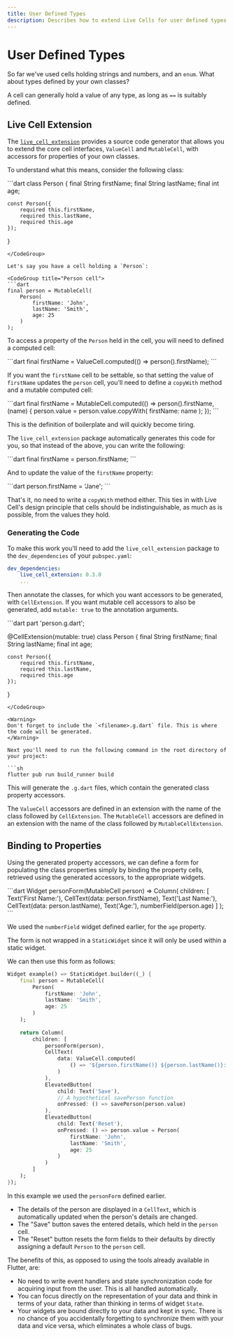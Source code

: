 ```yaml
---
title: User Defined Types
description: Describes how to extend Live Cells for user defined types
---
```


# User Defined Types

So far we've used cells holding strings and numbers, and an
`enum`. What about types defined by your own classes?

A cell can generally hold a value of any type, as long as `==` is
suitably defined.

## Live Cell Extension

The
[`live_cell_extension`](https://pub.dev/packages/live_cell_extension)
provides a source code generator that allows you to extend the core
cell interfaces, `ValueCell` and `MutableCell`, with accessors for
properties of your own classes.

To understand what this means, consider the following class:

<CodeGroup title="Person class">
```dart
class Person {
	final String firstName;
	final String lastName;
	final int age;
	
	const Person({
		required this.firstName,
		required this.lastName,
		required this.age
	});
}
```
</CodeGroup>

Let's say you have a cell holding a `Person`:

<CodeGroup title="Person cell">
```dart
final person = MutableCell(
	Person(
		firstName: 'John',
		lastName: 'Smith',
		age: 25
	)
);
```
</CodeGroup>

To access a property of the `Person` held in the cell, you will need
to defined a computed cell:

<CodeGroup title="Accessing properties in cells">
```dart
final firstName = ValueCell.computed(() => person().firstName);
```
</CodeGroup>

If you want the `firstName` cell to be settable, so that setting the
value of `firstName` updates the `person` cell, you'll need to define
a `copyWith` method and a mutable computed cell:


<CodeGroup title="Mutating properties in cells">
```dart
final firstName = MutableCell.computed(() => person().firstName, (name) {
	person.value = person.value.copyWith(
		firstName: name
	);
});
```
</CodeGroup>

This is the definition of boilerplate and will quickly become tiring.

The `live_cell_extension` package automatically generates this code
for you, so that instead of the above, you can write the following:

<CodeGroup title="Generated ValueCell property accessors">
```dart
final firstName = person.firstName;
```
</CodeGroup>

And to update the value of the `firstName` property:

<CodeGroup title="Generated MutableCell property accessors">
```dart
person.firstName = 'Jane';
```
</CodeGroup>

That's it, no need to write a `copyWith` method either. This ties in
with Live Cell's design principle that cells should be
indistinguishable, as much as is possible, from the values they hold.

### Generating the Code

To make this work you'll need to add the `live_cell_extension` package
to the `dev_dependencies` of your `pubspec.yaml`:

```yaml
dev_dependencies:
	live_cell_extension: 0.3.0
	...
```

Then annotate the classes, for which you want accessors to be
generated, with `CellExtension`. If you want mutable cell accessors to
also be generated, add `mutable: true` to the annotation arguments.

<CodeGroup title="person.dart">
```dart
part 'person.g.dart';

@CellExtension(mutable: true)
class Person {
	final String firstName;
	final String lastName;
	final int age;
	
	const Person({
		required this.firstName,
		required this.lastName,
		required this.age
	});
}
```
</CodeGroup>

<Warning>
Don't forget to include the `<filename>.g.dart` file. This is where
the code will be generated.
</Warning>

Next you'll need to run the following command in the root directory of
your project:

```sh
flutter pub run build_runner build
```

This will generate the `.g.dart` files, which contain the generated
class property accessors.

The `ValueCell` accessors are defined in an extension with the name of
the class followed by `CellExtension`. The `MutableCell` accessors are
defined in an extension with the name of the class followed by
`MutableCellExtension`.

## Binding to Properties

Using the generated property accessors, we can define a form for
populating the class properties simply by binding the property cells,
retrieved using the generated accessors, to the appropriate widgets.

<CodeGroup title="Binding directly to properties">
```dart
Widget personForm(MutableCell<Person> person) => Column(
	children: [
		Text('First Name:'),
		CellText(data: person.firstName),
		Text('Last Name:'),
		CellText(data: person.lastName),
		Text('Age:'),
		numberField(person.age)
	]
);
```
</CodeGroup>

We used the `numberField` widget defined earlier, for the `age`
property.

<Info>

The form is not wrapped in a `StaticWidget` since it will only be used
within a static widget.

</Info>

We can then use this form as follows:

```dart
Widget example() => StaticWidget.builder((_) {
	final person = MutableCell(
		Person(
			firstName: 'John',
			lastName: 'Smith',
			age: 25
		)
	);
	
	return Column(
		children: [
			personForm(person),
			CellText(
				data: ValueCell.computed(
					() => '${person.firstName()} ${person.lastName()}: ${person.age} years'
				)
			),
			ElevatedButton(
				child: Text('Save'),
				// A hypothetical savePerson function
				onPressed: () => savePerson(person.value)
			),
			ElevatedButton(
				child: Text('Reset'),
				onPressed: () => person.value = Person(
					firstName: 'John',
					lastName: 'Smith',
					age: 25
				)
			)	
		]
	);
});
```

In this example we used the `personForm` defined earlier. 

* The details of the person are displayed in a `CellText`, which is
  automatically updated when the person's details are changed.
* The "Save" button saves the entered details, which held in the
  `person` cell.
* The "Reset" button resets the form fields to their defaults by
  directly assigning a default `Person` to the `person` cell.
  
The benefits of this, as opposed to using the tools already available
in Flutter, are:

* No need to write event handlers and state synchronization code for
  acquiring input from the user. This is all handled automatically.
* You can focus directly on the representation of your data and think
  in terms of your data, rather than thinking in terms of widget `State`.
* Your widgets are bound directly to your data and kept in sync. There
  is no chance of you accidentally forgetting to synchronize them with
  your data and vice versa, which eliminates a whole class of bugs.
